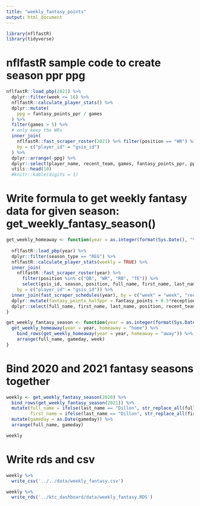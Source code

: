 ```yaml
---
title: "weekly_fantasy_points"
output: html_document
---
```


```r
library(nflfastR)
library(tidyverse)
```

# nflfastR sample code to create season ppr ppg

```r
nflfastR::load_pbp(2021) %>%
  dplyr::filter(week <= 16) %>%
  nflfastR::calculate_player_stats() %>%
  dplyr::mutate(
    ppg = fantasy_points_ppr / games
  ) %>%
  filter(games > 5) %>%
  # only keep the WRs
  inner_join(
    nflfastR::fast_scraper_roster(2021) %>% filter(position == "WR") %>% select(gsis_id),
    by = c("player_id" = "gsis_id")
  ) %>%
  dplyr::arrange(-ppg) %>%
  dplyr::select(player_name, recent_team, games, fantasy_points_ppr, ppg) %>%
  utils::head(10)
  #knitr::kable(digits = 1)
```

# Write formula to get weekly fantasy data for given season: get_weekly_fantasy_season()

```r
get_weekly_homeaway <- function(year = as.integer(format(Sys.Date(), "%Y")), homeaway = "home"){
  
  nflfastR::load_pbp(year) %>%
  dplyr::filter(season_type == "REG") %>%
  nflfastR::calculate_player_stats(weekly = TRUE) %>%
  inner_join(
    nflfastR::fast_scraper_roster(year) %>% 
      filter(position %in% c("QB", "WR", "RB", "TE")) %>% 
      select(gsis_id, season, position, full_name, first_name, last_name, headshot_url),
    by = c("player_id" = "gsis_id")) %>% 
  inner_join(fast_scraper_schedules(year), by = c("week" = "week", "recent_team" = sprintf("%s_team", homeaway))) %>% 
  dplyr::mutate(fantasy_points_halfppr = fantasy_points + 0.5*receptions) %>%
  dplyr::select(full_name, first_name, last_name, position, recent_team, season, week, gameday, fantasy_points, fantasy_points_halfppr, fantasy_points_ppr, headshot_url)
}

get_weekly_fantasy_season <- function(year = as.integer(format(Sys.Date(), "%Y"))){
  get_weekly_homeaway(year = year, homeaway = "home") %>%
    bind_rows(get_weekly_homeaway(year = year, homeaway = "away")) %>%
    arrange(full_name, gameday, week)
}
```

# Bind 2020 and 2021 fantasy seasons together

```r
weekly <- get_weekly_fantasy_season(2020) %>% 
  bind_rows(get_weekly_fantasy_season(2021)) %>%
  mutate(full_name = ifelse(last_name == "Dillon", str_replace_all(full_name, "\\.", ""), full_name),
         first_name = ifelse(last_name == "Dillon", str_replace_all(first_name, "\\.", ""), first_name)) %>%
  mutate(gameday = as.Date(gameday)) %>%
  arrange(full_name, gameday)

weekly
```

# Write rds and csv

```r
weekly %>% 
  write_csv('../../data/weekly_fantasy.csv')

weekly %>% 
  write_rds('../ktc_dashboard/data/weekly_fantasy.RDS')
```



